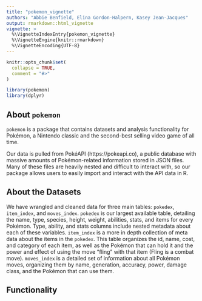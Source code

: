 ```yaml
---
title: "pokemon_vignette"
authors: "Abbie Benfield, Elina Gordon-Halpern, Kasey Jean-Jacques"
output: rmarkdown::html_vignette
vignette: >
  %\VignetteIndexEntry{pokemon_vignette}
  %\VignetteEngine{knitr::rmarkdown}
  %\VignetteEncoding{UTF-8}
---
```


```r
knitr::opts_chunk$set(
  collapse = TRUE,
  comment = "#>"
)
```

```r
library(pokemon)
library(dplyr)
```

## About `pokemon`
`pokemon` is a package that contains datasets and analysis functionality for Pokémon, a Nintendo classic and the second-best selling video game of all time.

Our data is pulled from PokéAPI (https://pokeapi.co), a public database with massive amounts of Pokémon-related information stored in JSON files. Many of these files are heavily nested and difficult to interact with, so our package allows users to easily import and interact with the API data in R.

## About the Datasets 
We have wrangled and cleaned data for three main tables: `pokedex`, `item_index`, and `moves_index`.
`pokedex` is our largest available table, detailing the name, type, species, height, weight, abilities, stats, and items for every Pokémon. Type, ability, and stats columns include nested metadata about each of these variables.
`item_index` is a more in depth collection of meta data about the items in the `pokedex`. This table organizes the id, name, cost, and category of each item, as well as the Pokémon that can hold it and the power and effect of using the move "fling" with that item (Fling is a combat move).
`moves_index` is a detailed set of information about all Pokémon moves, organizing them by name, generation, accuracy, power, damage class, and the Pokémon that can use them.

## Functionality
